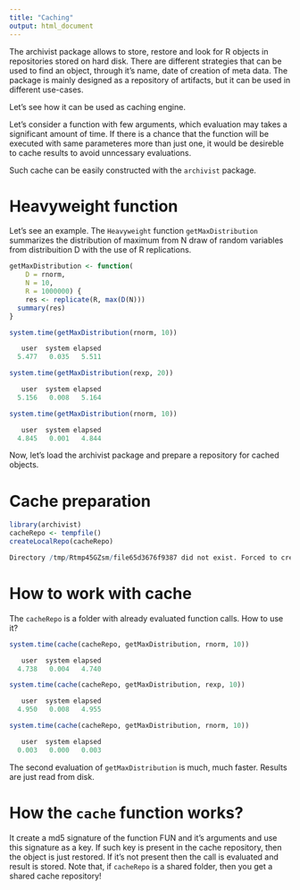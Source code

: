 ```yaml
---
title: "Caching"
output: html_document
---
```


The archivist package allows to store, restore and look for R objects in repositories stored on hard disk. There are different strategies that can be used to find an object, through it's name, date of creation of meta data. The package is mainly designed as a repository of artifacts, but it can be used in different use-cases.

Let's see how it can be used as caching engine.

Let's consider a function with few arguments, which evaluation may takes a significant amount of time. If there is a chance that the function will be executed with same parameteres more than just one, it would be desireble to cache results to avoid unncessary evaluations.

Such cache can be easily constructed with the `archivist` package.

# Heavyweight function

Let's see an example. The `Heavyweight` function `getMaxDistribution` summarizes the distribution of maximum from N draw of random variables from distribuition D with the use of R replications.


```r
getMaxDistribution <- function(
	D = rnorm, 
	N = 10,
	R = 1000000) {
	res <- replicate(R, max(D(N)))
  summary(res)
}

system.time(getMaxDistribution(rnorm, 10))
```



```r
   user  system elapsed 
  5.477   0.035   5.511 
```



```r
system.time(getMaxDistribution(rexp, 20))
```



```r
   user  system elapsed 
  5.156   0.008   5.164 
```



```r
system.time(getMaxDistribution(rnorm, 10))
```



```r
   user  system elapsed 
  4.845   0.001   4.844 
```

Now, let's load the archivist package and prepare a repository for cached objects.

# Cache preparation

```r
library(archivist)
cacheRepo <- tempfile()
createLocalRepo(cacheRepo)
```



```r
Directory /tmp/Rtmp45GZsm/file65d3676f9387 did not exist. Forced to create a new directory.
```

# How to work with cache

The `cacheRepo` is a folder with already evaluated function calls. 
How to use it?


```r
system.time(cache(cacheRepo, getMaxDistribution, rnorm, 10))
```



```r
   user  system elapsed 
  4.738   0.004   4.740 
```



```r
system.time(cache(cacheRepo, getMaxDistribution, rexp, 10))
```



```r
   user  system elapsed 
  4.950   0.008   4.955 
```



```r
system.time(cache(cacheRepo, getMaxDistribution, rnorm, 10))
```



```r
   user  system elapsed 
  0.003   0.000   0.003 
```

The second evaluation of `getMaxDistribution` is much, much faster. Results are just read from disk.

# How the `cache` function works?

It create a md5 signature of the function FUN and it's arguments and use this signature as a key.
If such key is present in the cache repository, then the object is just restored.
If it's not present then the call is evaluated and result is stored.
Note that, if `cacheRepo` is a shared folder, then you get a shared cache repository!

